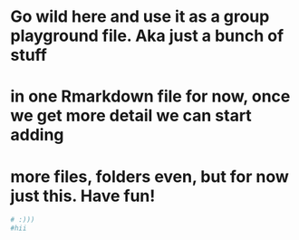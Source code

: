 # Go wild here and use it as a group playground file. Aka just a bunch of stuff 
# in one Rmarkdown file for now, once we get more detail we can start adding 
# more files, folders even, but for now just this. Have fun!

```r

# :)))
#hii

```
